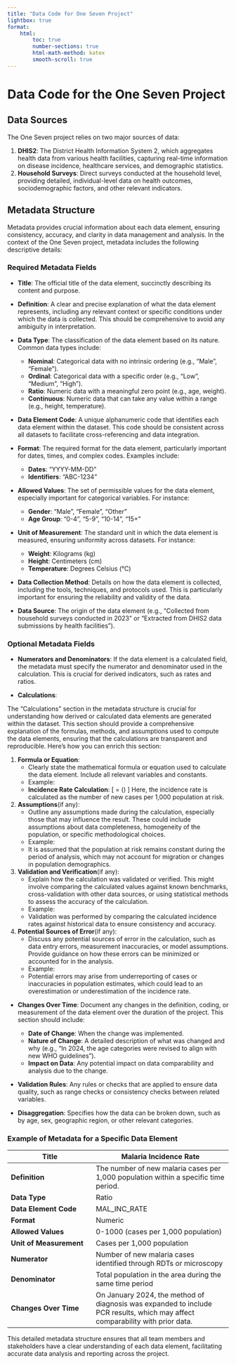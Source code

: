 ```yaml
---
title: "Data Code for One Seven Project"
lightbox: true
format:
    html:
        toc: true
        number-sections: true
        html-math-method: katex
        smooth-scroll: true
---
```


# Data Code for the One Seven Project

## Data Sources

The One Seven project relies on two major sources of data:

1. **DHIS2**: The District Health Information System 2, which aggregates health data from various health facilities, capturing real-time information on disease incidence, healthcare services, and demographic statistics.
2. **Household Surveys**: Direct surveys conducted at the household level, providing detailed, individual-level data on health outcomes, sociodemographic factors, and other relevant indicators.

## Metadata Structure

Metadata provides crucial information about each data element, ensuring consistency, accuracy, and clarity in data management and analysis. In the context of the One Seven project, metadata includes the following descriptive details:

### Required Metadata Fields

- **Title**: The official title of the data element, succinctly describing its content and purpose.

- **Definition**: A clear and precise explanation of what the data element represents, including any relevant context or specific conditions under which the data is collected. This should be comprehensive to avoid any ambiguity in interpretation.

- **Data Type**: The classification of the data element based on its nature. Common data types include:
  - **Nominal**: Categorical data with no intrinsic ordering (e.g., "Male", "Female").
  - **Ordinal**: Categorical data with a specific order (e.g., "Low", "Medium", "High").
  - **Ratio**: Numeric data with a meaningful zero point (e.g., age, weight).
  - **Continuous**: Numeric data that can take any value within a range (e.g., height, temperature).

- **Data Element Code**: A unique alphanumeric code that identifies each data element within the dataset. This code should be consistent across all datasets to facilitate cross-referencing and data integration.

- **Format**: The required format for the data element, particularly important for dates, times, and complex codes. Examples include:
  - **Dates**: "YYYY-MM-DD"
  - **Identifiers**: "ABC-1234"

- **Allowed Values**: The set of permissible values for the data element, especially important for categorical variables. For instance:
  - **Gender**: "Male", "Female", "Other"
  - **Age Group**: "0-4", "5-9", "10-14", "15+"

- **Unit of Measurement**: The standard unit in which the data element is measured, ensuring uniformity across datasets. For instance:
  - **Weight**: Kilograms (kg)
  - **Height**: Centimeters (cm)
  - **Temperature**: Degrees Celsius (°C)

- **Data Collection Method**: Details on how the data element is collected, including the tools, techniques, and protocols used. This is particularly important for ensuring the reliability and validity of the data.

- **Data Source**: The origin of the data element (e.g., "Collected from household surveys conducted in 2023" or "Extracted from DHIS2 data submissions by health facilities").

### Optional Metadata Fields

- **Numerators and Denominators**: If the data element is a calculated field, the metadata must specify the numerator and denominator used in the calculation. This is crucial for derived indicators, such as rates and ratios.

- **Calculations**:

The "Calculations" section in the metadata structure is crucial for understanding how derived or calculated data elements are generated within the dataset. This section should provide a comprehensive explanation of the formulas, methods, and assumptions used to compute the data elements, ensuring that the calculations are transparent and reproducible. Here’s how you can enrich this section:

1. **Formula or Equation**:
    - Clearly state the mathematical formula or equation used to calculate the data element. Include all relevant variables and constants.
    - Example:
     - **Incidence Rate Calculation**: 
        \[
        \text{Incidence Rate} = \left(\frac{\text{Number of New Cases}}{\text{Population at Risk}}\right) \times 1000
        \]
        Here, the incidence rate is calculated as the number of new cases per 1,000 population at risk.

2. **Assumptions**(if any):
    - Outline any assumptions made during the calculation, especially those that may influence the result. These could include assumptions about data completeness, homogeneity of the population, or specific methodological choices.
    - Example:
    - It is assumed that the population at risk remains constant during the period of analysis, which may not account for migration or changes in population demographics.

3. **Validation and Verification**(if any):
    - Explain how the calculation was validated or verified. This might involve comparing the calculated values against known benchmarks, cross-validation with other data sources, or using statistical methods to assess the accuracy of the calculation.
    - Example:
    - Validation was performed by comparing the calculated incidence rates against historical data to ensure consistency and accuracy.

4. **Potential Sources of Error**(if any):
    - Discuss any potential sources of error in the calculation, such as data entry errors, measurement inaccuracies, or model assumptions. Provide guidance on how these errors can be minimized or accounted for in the analysis.
    - Example:
    - Potential errors may arise from underreporting of cases or inaccuracies in population estimates, which could lead to an overestimation or underestimation of the incidence rate.


- **Changes Over Time**: Document any changes in the definition, coding, or measurement of the data element over the duration of the project. This section should include:
  - **Date of Change**: When the change was implemented.
  - **Nature of Change**: A detailed description of what was changed and why (e.g., "In 2024, the age categories were revised to align with new WHO guidelines").
  - **Impact on Data**: Any potential impact on data comparability and analysis due to the change.

- **Validation Rules**: Any rules or checks that are applied to ensure data quality, such as range checks or consistency checks between related variables.

- **Disaggregation**: Specifies how the data can be broken down, such as by age, sex, geographic region, or other relevant categories.

### Example of Metadata for a Specific Data Element

| **Title**           | Malaria Incidence Rate          |
|---------------------|---------------------------------|
| **Definition**      | The number of new malaria cases per 1,000 population within a specific time period.|
| **Data Type**       | Ratio                           |
| **Data Element Code**| MAL_INC_RATE                    |
| **Format**          | Numeric                         |
| **Allowed Values**  | 0-1000 (cases per 1,000 population)|
| **Unit of Measurement**| Cases per 1,000 population     |
| **Numerator**       | Number of new malaria cases identified through RDTs or microscopy|
| **Denominator**     | Total population in the area during the same time period|
| **Changes Over Time**| On January 2024, the method of diagnosis was expanded to include PCR results, which may affect comparability with prior data.|

This detailed metadata structure ensures that all team members and stakeholders have a clear understanding of each data element, facilitating accurate data analysis and reporting across the project.

